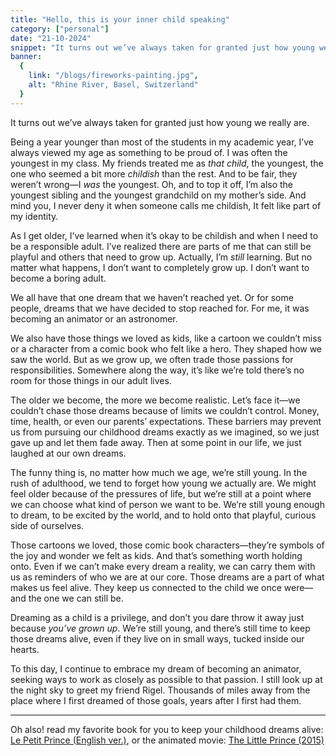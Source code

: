 ```yaml
---
title: "Hello, this is your inner child speaking"
category: ["personal"]
date: "21-10-2024"
snippet: "It turns out we’ve always taken for granted just how young we really are. Being a year younger than most of the students in my academic year, I’ve always viewed my age as something to be proud of."
banner:
  {
    link: "/blogs/fireworks-painting.jpg",
    alt: "Rhine River, Basel, Switzerland"
  }
---
```


It turns out we’ve always taken for granted just how young we really are.

Being a year younger than most of the students in my academic year, I’ve always viewed my age as something to be proud of. I was often the youngest in my class. My friends treated me as _that child_, the youngest, the one who seemed a bit more _childish_ than the rest. And to be fair, they weren’t wrong—I _was_ the youngest. Oh, and to top it off, I’m also the youngest sibling and the youngest grandchild on my mother’s side. And mind you, I never deny it when someone calls me childish, It felt like part of my identity.

As I get older, I’ve learned when it’s okay to be childish and when I need to be a responsible adult. I’ve realized there are parts of me that can still be playful and others that need to grow up. Actually, I’m _still_ learning. But no matter what happens, I don’t want to completely grow up. I don’t want to become a boring adult.

We all have that one dream that we haven’t reached yet. Or for some people, dreams that we have decided to stop reached for. For me, it was becoming an animator or an astronomer.

We also have those things we loved as kids, like a cartoon we couldn’t miss or a character from a comic book who felt like a hero. They shaped how we saw the world. But as we grow up, we often trade those passions for responsibilities. Somewhere along the way, it’s like we’re told there’s no room for those things in our adult lives.

The older we become, the more we become realistic. Let’s face it—we couldn’t chase those dreams because of limits we couldn’t control. Money, time, health, or even our parents’ expectations. These barriers may prevent us from pursuing our childhood dreams exactly as we imagined, so we just gave up and let them fade away. Then at some point in our life, we just laughed at our own dreams.

The funny thing is, no matter how much we age, we’re still young. In the rush of adulthood, we tend to forget how young we actually are. We might feel older because of the pressures of life, but we’re still at a point where we can choose what kind of person we want to be. We’re still young enough to dream, to be excited by the world, and to hold onto that playful, curious side of ourselves.

Those cartoons we loved, those comic book characters—they’re symbols of the joy and wonder we felt as kids. And that’s something worth holding onto. Even if we can’t make every dream a reality, we can carry them with us as reminders of who we are at our core. Those dreams are a part of what makes us feel alive. They keep us connected to the child we once were—and the one we can still be.

Dreaming as a child is a privilege, and don’t you dare throw it away just because _you’ve grown up_. We’re still young, and there’s still time to keep those dreams alive, even if they live on in small ways, tucked inside our hearts.

To this day, I continue to embrace my dream of becoming an animator, seeking ways to work as closely as possible to that passion. I still look up at the night sky to greet my friend Rigel. Thousands of miles away from the place where I first dreamed of those goals, years after I first had them.

<hr />

Oh also! read my favorite book for you to keep your childhood dreams alive: <a href="https://www.goodreads.com/book/show/157993.The_Little_Prince">Le Petit Prince (English ver.)</a>, or the animated movie: <a href="https://www.imdb.com/title/tt1754656/">The Little Prince (2015)</a>
